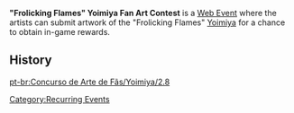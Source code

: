 '''"Frolicking Flames" Yoimiya Fan Art Contest''' is a [[Web Event]] where the artists can submit artwork of the "Frolicking Flames" [[Yoimiya]] for a chance to obtain in-game rewards.

==History==
{{Event History Table}}

[[Category:Recurring Events]]

[[pt-br:Concurso de Arte de Fãs/Yoimiya/2.8]]